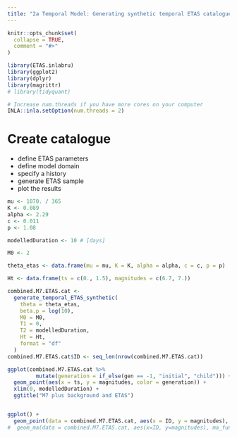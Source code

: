 ```yaml
---
title: "2a Temporal Model: Generating synthetic temporal ETAS catalogues"
---
```


```r
knitr::opts_chunk$set(
  collapse = TRUE,
  comment = "#>"
)
```

```r
library(ETAS.inlabru)
library(ggplot2)
library(dplyr)
library(magrittr)
# library(tidyquant)

# Increase num.threads if you have more cores on your computer
INLA::inla.setOption(num.threads = 2)
```
# Create catalogue

- define ETAS parameters
- define model domain
- specify a history
- generate ETAS sample
- plot the results

```r
mu <- 1070. / 365
K <- 0.089
alpha <- 2.29
c <- 0.011
p <- 1.08

modelledDuration <- 10 # [days]

M0 <- 2

theta_etas <- data.frame(mu = mu, K = K, alpha = alpha, c = c, p = p)

Ht <- data.frame(ts = c(0., 1.5), magnitudes = c(6.7, 7.))

combined.M7.ETAS.cat <-
  generate_temporal_ETAS_synthetic(
    theta = theta_etas,
    beta.p = log(10),
    M0 = M0,
    T1 = 0,
    T2 = modelledDuration,
    Ht = Ht,
    format = "df"
  )
combined.M7.ETAS.cat$ID <- seq_len(nrow(combined.M7.ETAS.cat))

ggplot(combined.M7.ETAS.cat %>%
         mutate(generation = if_else(gen == -1, "initial", "child"))) +
  geom_point(aes(x = ts, y = magnitudes, color = generation)) +
  xlim(0, modelledDuration) +
  ggtitle("M7 plus background and ETAS")


ggplot() +
  geom_point(data = combined.M7.ETAS.cat, aes(x = ID, y = magnitudes), color = "red") #+
#  geom_ma(data = combined.M7.ETAS.cat, aes(x=ID, y=magnitudes), ma_fun = SMA, n = 10)
```


